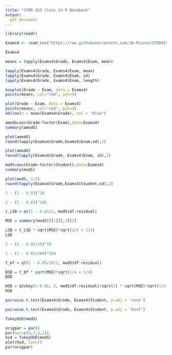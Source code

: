 ---
title: "STOR 455 Class 14 R Notebook"
output: 
  pdf_document
---


```{r message=FALSE, warning=FALSE}
library(readr)

Exams4 <- read_csv("https://raw.githubusercontent.com/JA-McLean/STOR455/master/data/Exams4.csv")
```

```{r}
Exams4

means = tapply(Exams4$Grade, Exams4$Exam, mean)

tapply(Exams4$Grade, Exams4$Exam, mean)
tapply(Exams4$Grade, Exams4$Exam, sd)
tapply(Exams4$Grade, Exams4$Exam, length)

boxplot(Grade ~ Exam, data = Exams4)
points(means, col="red", pch=4)
```

```{r}
plot(Grade ~ Exam, data = Exams4)
points(means, col="red", pch=4)
abline(h = mean(Exams4$Grade), col = "blue")
```

```{r}
amodG=aov(Grade~factor(Exam),data=Exams4)
summary(amodG)
```

```{r}
plot(amodG)
round(tapply(Exams4$Grade,Exams4$Exam,sd),2)
```

```{r}
plot(amodG)
round(tapply(Exams4$Grade, Exams4$Exam, sd),2)
```

```{r}
modS=aov(Grade~factor(Student),data=Exams4)
summary(modS)

plot(modS, 1:2)
round(tapply(Exams4$Grade,Exams4$Student,sd),2)
```

```{r}
1 - (1 - 0.05)^10

1 - (1 - 0.05)^100
```

```{r}
t_LSD = qt(1 - 0.05/2, modS$df.residual)

MSE = summary(modS)[[1]][,3][2]

LSD = t_LSD * sqrt(MSE)*sqrt(1/4 + 1/4)
LSD
```
```{r}
1 - (1 - 0.05/10)^10

1 - (1 - 0.05/100)^100
```

```{r}
t_bf = qt(1 - 0.05/10/2, modS$df.residual)

BSD = t_bf * sqrt(MSE)*sqrt(1/4 + 1/4)
BSD
```

```{r}
HSD = qtukey(1-0.05, 5, modS$df.residual)/sqrt(2) * sqrt(MSE)*sqrt(1/4 + 1/4)
HSD
```

```{r}
pairwise.t.test(Exams4$Grade, Exams4$Student, p.adj = 'none')
```

```{r}
pairwise.t.test(Exams4$Grade, Exams4$Student, p.adj = 'bonf')
```

```{r}
TukeyHSD(modS) 
```

```{r warning=FALSE}
origpar = par()
par(mar=c(4,7,3,1))
hsd = TukeyHSD(modS)
plot(hsd, las=2)
par(origpar)
```
